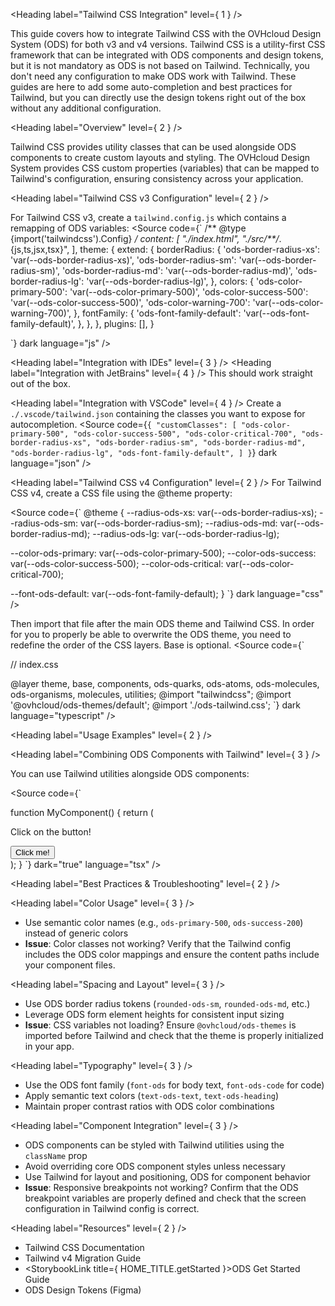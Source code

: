 
<Meta title="OVHcloud Design System/Design and Style/Tailwind CSS Integration" />

<Heading label="Tailwind CSS Integration" level={ 1 } />

This guide covers how to integrate Tailwind CSS with the OVHcloud Design System (ODS) for both v3 and v4 versions.
Tailwind CSS is a utility-first CSS framework that can be integrated with ODS components and design tokens, but it is not mandatory as ODS is not based on Tailwind.
Technically, you don't need any configuration to make ODS work with Tailwind. These guides are here to add some auto-completion and best practices for Tailwind, but you can directly use the design tokens right out of the box without any additional configuration.

<Heading label="Overview" level={ 2 } />

Tailwind CSS provides utility classes that can be used alongside ODS components to create custom layouts and styling. The OVHcloud Design System provides CSS custom properties (variables) that can be mapped to Tailwind's configuration, ensuring consistency across your application.

<Heading label="Tailwind CSS v3 Configuration" level={ 2 } />

For Tailwind CSS v3, create a `tailwind.config.js` which contains a remapping of ODS variables:
<Source code={`
/** @type {import('tailwindcss').Config} */
  content: [
    "./index.html",
    "./src/**/*.{js,ts,jsx,tsx}",
  ],
  theme: {
    extend: {
      borderRadius: {
        'ods-border-radius-xs': 'var(--ods-border-radius-xs)',
        'ods-border-radius-sm': 'var(--ods-border-radius-sm)',
        'ods-border-radius-md': 'var(--ods-border-radius-md)',
        'ods-border-radius-lg': 'var(--ods-border-radius-lg)',
      },
      colors: {
        'ods-color-primary-500': 'var(--ods-color-primary-500)',
        'ods-color-success-500': 'var(--ods-color-success-500)',
        'ods-color-warning-700': 'var(--ods-color-warning-700)',
      },
      fontFamily: {
        'ods-font-family-default': 'var(--ods-font-family-default)',
      },
    },
  },
  plugins: [],
}

`} dark language="js" />

<Heading label="Integration with IDEs" level={ 3 } />
<Heading label="Integration with JetBrains" level={ 4 } />
This should work straight out of the box.

<Heading label="Integration with VSCode" level={ 4 } />
Create a `./.vscode/tailwind.json` containing the classes you want to expose for autocompletion.
<Source code={`
{
    "customClasses": [
      "ods-color-primary-500",
      "ods-color-success-500",
      "ods-color-critical-700",
      "ods-border-radius-xs",
      "ods-border-radius-sm",
      "ods-border-radius-md",
      "ods-border-radius-lg",
      "ods-font-family-default",
    ]
  }
`} dark language="json" />

<Heading label="Tailwind CSS v4 Configuration" level={ 2 } />
For Tailwind CSS v4, create a CSS file using the <ExternalLink href="https://tailwindcss.com/docs/adding-custom-styles">@theme</ExternalLink> property:

<Source code={`
@theme {
  --radius-ods-xs: var(--ods-border-radius-xs);
  --radius-ods-sm: var(--ods-border-radius-sm);
  --radius-ods-md: var(--ods-border-radius-md);
  --radius-ods-lg: var(--ods-border-radius-lg);

  --color-ods-primary: var(--ods-color-primary-500);
  --color-ods-success: var(--ods-color-success-500);
  --color-ods-critical: var(--ods-color-critical-700);

  --font-ods-default: var(--ods-font-family-default);
}
`}
        dark
        language="css" />

Then import that file after the main ODS theme and Tailwind CSS.
In order for you to properly be able to overwrite the ODS theme, you need to redefine the order of the CSS layers.
Base is optional.
<Source code={`

// index.css

@layer theme, base, components, ods-quarks, ods-atoms, ods-molecules, ods-organisms, molecules, utilities;
@import "tailwindcss";
@import '@ovhcloud/ods-themes/default';
@import './ods-tailwind.css';
`}
        dark
        language="typescript" />

<Heading label="Usage Examples" level={ 2 } />

<Heading label="Combining ODS Components with Tailwind" level={ 3 } />

You can use Tailwind utilities alongside ODS components:

<Source code={`

function MyComponent() {
  return (
  <div>
      <p className="font-ods-default">Click on the button!</p>
      <Button className="bg-color-primary">Click me!</Button>
  </div>
  );
}
`}
        dark="true"
        language="tsx" />

<Heading label="Best Practices & Troubleshooting" level={ 2 } />

<Heading label="Color Usage" level={ 3 } />

- Use semantic color names (e.g., `ods-primary-500`, `ods-success-200`) instead of generic colors
- **Issue**: Color classes not working? Verify that the Tailwind config includes the ODS color mappings and ensure the content paths include your component files.

<Heading label="Spacing and Layout" level={ 3 } />

- Use ODS border radius tokens (`rounded-ods-sm`, `rounded-ods-md`, etc.)
- Leverage ODS form element heights for consistent input sizing
- **Issue**: CSS variables not loading? Ensure `@ovhcloud/ods-themes` is imported before Tailwind and check that the theme is properly initialized in your app.

<Heading label="Typography" level={ 3 } />

- Use the ODS font family (`font-ods` for body text, `font-ods-code` for code)
- Apply semantic text colors (`text-ods-text`, `text-ods-heading`)
- Maintain proper contrast ratios with ODS color combinations

<Heading label="Component Integration" level={ 3 } />

- ODS components can be styled with Tailwind utilities using the `className` prop
- Avoid overriding core ODS component styles unless necessary
- Use Tailwind for layout and positioning, ODS for component behavior
- **Issue**: Responsive breakpoints not working? Confirm that the ODS breakpoint variables are properly defined and check that the screen configuration in Tailwind config is correct.

<Heading label="Resources" level={ 2 } />

- <ExternalLink href="https://tailwindcss.com/docs">Tailwind CSS Documentation</ExternalLink>
- <ExternalLink href="https://tailwindcss.com/docs/upgrade-guide">Tailwind v4 Migration Guide</ExternalLink>
- <StorybookLink title={ HOME_TITLE.getStarted }>ODS Get Started Guide</StorybookLink>
- <ExternalLink href="https://www.figma.com/design/tIKzHa5KvHHyosgIgyBswB/Design-Tokens?m=auto&node-id=0-1&t=s57Qt3pa7WuFWKEh-1">ODS Design Tokens (Figma)</ExternalLink>
